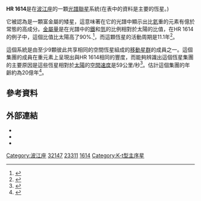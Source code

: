 {{Starbox begin
| name = HR 1614<ref>{{cite web | url = http://simbad.u-strasbg.fr/sim-id.pl?protocol=html&Ident=HD+32147 | title = HD 32147 -- High proper-motion Star | publisher = Centre de Données astronomiques de Strasbourg | language = en | accessdate = 2006-06-08 }}</ref> }}
{{Starbox observe
| epoch = J2000
| constell = [[波江座|波江座]] 
| ra = {{RA|05|00|49.00}}<ref name="hipparcos">{{cite web | url=http://webviz.u-strasbg.fr/viz-bin/VizieR-5?-out.add=.&-source=I/311/hip2&recno=23255 | title=HIP 23311 | work=Hipparcos, the New Reduction | author=van Leeuwen, F. | year=2007 | accessdate=2009-12-16 | archive-date=2018-10-03 | archive-url=https://web.archive.org/web/20181003034657/http://webviz.u-strasbg.fr/viz-bin/VizieR-5?-out.add=.&-source=I%2F311%2Fhip2&recno=23255 | dead-url=no }}</ref>
| dec = {{DEC|-05|45|13.2}}<ref name="hipparcos"/>
| appmag_v = 6.22
}}
{{Starbox character
| class=K3 V
| b-v=1.06
| u-b=1.02
| variable=None }}
{{Starbox astrometry
| radial_v = +27
| prop_mo_ra = 550.12 ± 0.62 <ref name="hipparcos"/>
| prop_mo_dec = -1109.23 ± 0.39 <ref name="hipparcos"/>
| parallax = 114.84
| p_error = 0.50
| parallax_footnote = <ref name="hipparcos"/>
| absmag_v = 6.49 
}}
{{Starbox detail
| mass = 0.845
| radius = 0.81
| luminosity = 0.21
| temperature = 4945 ± 8.7 <ref>{{cite journal | url=http://www.aanda.org/articles/aa/full/2003/46/aa3944/aa3944.html | author=Kovtyukh ''et al.'' | title=High precision effective temperatures for 181 F-K dwarfs from line-depth ratios | journal=[[Astronomy_and_Astrophysics|Astronomy and Astrophysics]] | volume=411 | issue=3 | pages=559–564 | year=2003 | doi=10.1051/0004-6361:20031378 | last2=Soubiran | first2=C. | last3=Belik | first3=S. I. | last4=Gorlova | first4=N. I. | access-date=2010-02-23 | archive-date=2019-05-16 | archive-url=https://web.archive.org/web/20190516001408/https://www.aanda.org/articles/aa/full/2003/46/aa3944/aa3944.html | dead-url=no }}</ref>
| metal = 190% Sun
| rotation = ?
| age = 2 × 10<sup>9</sup> 
}}
{{Starbox catalog
| names=
[[Gliese-Jahreiss_catalogue|GJ]] 183,
[[Harvard_Revised_catalogue|HR]] 1614, 
[[Bonner_Durchmusterung|BD]] -05°1123,
[[Henry_Draper_catalogue|HD]] 32147,
[[Luyten_Half-Second_catalogue|LHS]] 200,
[[Luyten_Two-Tenths_catalogue|LTT]] 2142,
[[General_Catalogue_of_Trigonometric_Parallaxes|GCTP]] 1129.00,
[[Smithsonian_Astrophysical_Observatory_Star_Catalog|SAO]] 131688,
LPM 200,
[[Hipparcos_catalogue|HIP]] 23311. }}
{{Starbox end}}

'''HR 1614'''是在[[波江座|波江座]]的一顆[[聯星#光譜聯星|光譜聯星]]系統(在表中的資料是主要的恆星。)

它被認為是一顆富金屬的矮星，這意味著在它的光譜中顯示出比[[氦|氦]]重的元素有億於常態的高成分。[[金屬量|金屬量]]是在光譜中的[[鐵|鐵]]和[[氫|氫]]的比例相對於太陽的比值，在HR 1614的例子中，這個比值比太陽高了90%.<ref>{{cite journal | author=S. Feltzing, G. Gonzalez | title=The nature of super-metal-rich stars. Detailed abundance analysis of 8 super-metal-rich star candidates | journal=Astronomy and Astrophysics | year=2001 | volume=367 | issue=2 | pages=253–265 | url=http://www.aanda.org/articles/aa/full/2001/07/aah2231/aah2231.right.html | doi=10.1051/0004-6361:20000477 | access-date=2010-02-23 | archive-date=2019-02-16 | archive-url=https://web.archive.org/web/20190216105440/https://www.aanda.org/articles/aa/full/2001/07/aah2231/aah2231.right.html | dead-url=no }}</ref>，而這顆恆星的活動周期是11.1年<ref>{{cite web |url=http://www.mtwilson.edu/hk/Cycles/ |title=H-K Project: Activity Cycles |publisher=Mt. Wilson Observatory |accessdate=2006-11-30 |deadurl=yes |archiveurl=https://web.archive.org/web/20070209092256/https://www.mtwilson.edu/hk/Cycles/ |archivedate=2007-02-09 }}</ref>。

這個系統是由至少9顆彼此共享相同的空間恆星組成的[[移動星群|移動星群]]的成員之一。這個集團的成員在重元素上呈現出與HR 1614相同的豐度，而能夠辨識出這個恆星集團的主要原因是這些恆星相對於[[太陽|太陽]]的[[空間速度|空間速度]]是59公里/秒<ref>{{cite journal | last = Eggen | first = O. J. | title=HR 1614 and the dissolution of a supercluster | journal=Astronomical Journal | year=1992 | volume=104 | issue=5 | pages=1906–1915 | url=http://adsabs.harvard.edu/abs/1992AJ....104.1906E | doi=10.1086/116366 }}</ref>。估計這個集團的年齡約為20億年<ref>{{cite journal | author=S. Feltzing, J. Holmberg | title=The reality of old moving groups - the case of HR 1614. Age, metallicity, and a new extended sample | journal=Astronomy and Astrophysics | year=2000 | volume=357 | pages=153–163 | url=http://adsabs.harvard.edu/abs/2000A&A...357..153F }}</ref>。
{{clear}}
== 參考資料 ==
{{reflist|2}}

== 外部連結 ==
* {{cite web | year = 2002 | url = http://www.solstation.com/stars/hr1614ab.htm | title = BD-05 1123 / HR 1614 AB | publisher = SolStation | accessdate = 2006-11-30 | archive-url = https://web.archive.org/web/20130403155359/http://www.solstation.com/stars/hr1614ab.htm | archive-date = 2013-04-03 | dead-url = yes }}
* {{cite web | date = March 4, 1998 | url = http://www.ari.uni-heidelberg.de/aricns/cnspages/4c00409.htm | title = ARICNS 4C00409 | publisher = Astronomisches Rechen-Institut | accessdate = 2006-11-30 | deadurl = yes | archiveurl = https://web.archive.org/web/20070610010854/http://www.ari.uni-heidelberg.de/aricns/cnspages/4c00409.htm | archivedate = 2007-06-10 }}
* {{cite web |url=http://nstars.arc.nasa.gov/searches/starinfo.cfm?partb=0500m0545&starpage=0 |title=GJ 183 |publisher=NASA NStars Database |accessdate=2006-11-30 |deadurl=yes |archiveurl=https://web.archive.org/web/20020513070921/http://nstars.arc.nasa.gov/searches/starinfo.cfm?partb=0500m0545&starpage=0 |archivedate=2002-05-13 }}

[[Category:波江座|Category:波江座]]
[[Category:HD和HDE天體|32147]]
[[Category:HIP天體|23311]]
[[Category:HR天體|1614]]
[[Category:K-t型主序星|Category:K-t型主序星]]